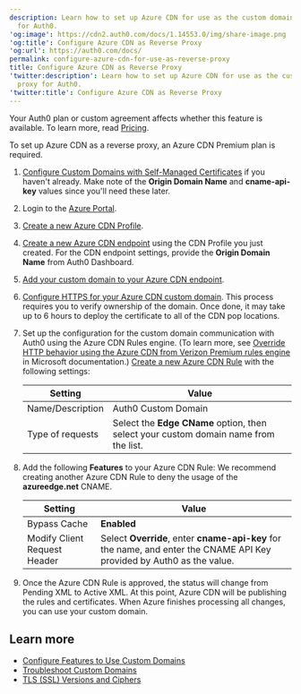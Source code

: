 ```yaml
---
description: Learn how to set up Azure CDN for use as the custom domain proxy
  for Auth0.
'og:image': https://cdn2.auth0.com/docs/1.14553.0/img/share-image.png
'og:title': Configure Azure CDN as Reverse Proxy
'og:url': https://auth0.com/docs/
permalink: configure-azure-cdn-for-use-as-reverse-proxy
title: Configure Azure CDN as Reverse Proxy
'twitter:description': Learn how to set up Azure CDN for use as the custom domain
  proxy for Auth0.
'twitter:title': Configure Azure CDN as Reverse Proxy
---
```

<Card title="Availability varies by Auth0 plan">

Your Auth0 plan or custom agreement affects whether this feature is available. To learn more, read [Pricing](https://auth0.com/pricing).

</Card>

To set up Azure CDN as a reverse proxy, an Azure CDN Premium plan is required.

1. [Configure Custom Domains with Self-Managed Certificates](/docs/customize/custom-domains/self-managed-certificates) if you haven't already. Make note of the **Origin Domain Name** and **cname-api-key** values since you'll need these later.
2. Login to the [Azure Portal](https://portal.azure.com/).
3. [Create a new Azure CDN Profile](https://docs.microsoft.com/en-us/azure/cdn/cdn-create-new-endpoint#create-a-new-cdn-profile).
4. [Create a new Azure CDN endpoint](https://docs.microsoft.com/en-us/azure/cdn/cdn-create-new-endpoint#create-a-new-cdn-endpoint) using the CDN Profile you just created. For the CDN endpoint settings, provide the **Origin Domain Name** from Auth0 Dashboard.
5. [Add your custom domain to your Azure CDN endpoint](https://docs.microsoft.com/en-us/azure/cdn/cdn-map-content-to-custom-domain).
6. [Configure HTTPS for your Azure CDN custom domain](https://docs.microsoft.com/en-us/azure/cdn/cdn-custom-ssl?tabs=option-1-default-enable-https-with-a-cdn-managed-certificate). This process requires you to verify ownership of the domain. Once done, it may take up to 6 hours to deploy the certificate to all of the CDN pop locations.
7. Set up the configuration for the custom domain communication with Auth0 using the Azure CDN Rules engine. (To learn more, see [Override HTTP behavior using the Azure CDN from Verizon Premium rules engine](https://docs.microsoft.com/en-us/azure/cdn/cdn-verizon-premium-rules-engine) in Microsoft documentation.) [Create a new Azure CDN Rule](https://docs.microsoft.com/en-us/azure/cdn/cdn-verizon-premium-rules-engine#tutorial) with the following settings:

   <table class="table"><thead>
   <tr>
   <th>Setting</th>
   <th>Value</th>
   </tr>
   </thead>
   <tbody>
   <tr>
   <td>Name/Description</td>
   <td>Auth0 Custom Domain</td>
   </tr>
   <tr>
   <td>Type of requests</td>
   <td>Select the <strong>Edge CName</strong> option, then select your custom domain name from the list.</td>
   </tr>
   </tbody>
   </table>
8. Add the following **Features** to your Azure CDN Rule:
   We recommend creating another Azure CDN Rule to deny the usage of the **azureedge.net** CNAME.

   <table class="table"><thead>
   <tr>
   <th>Setting</th>
   <th>Value</th>
   </tr>
   </thead>
   <tbody>
   <tr>
   <td>Bypass Cache</td>
   <td><strong>Enabled</strong></td>
   </tr>
   <tr>
   <td>Modify Client Request Header</td>
   <td>Select <strong>Override</strong>, enter <strong>cname-api-key</strong> for the name, and enter the CNAME API Key provided by Auth0 as the value.</td>
   </tr>
   </tbody>
   </table>
9. Once the Azure CDN Rule is approved, the status will change from Pending XML to Active XML. At this point, Azure CDN will be publishing the rules and certificates. When Azure finishes processing all changes, you can use your custom domain.

## Learn more

* [Configure Features to Use Custom Domains](/docs/customize/custom-domains/configure-features-to-use-custom-domains)
* [Troubleshoot Custom Domains](/docs/troubleshoot/integration-extensibility-issues/troubleshoot-custom-domains)
* [TLS (SSL) Versions and Ciphers](/docs/customize/custom-domains/self-managed-certificates/tls-ssl)